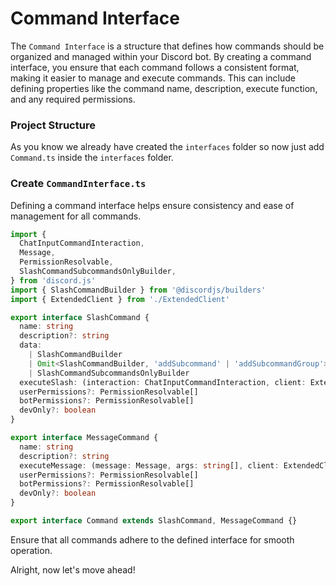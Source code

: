 
# Command Interface

The `Command Interface` is a structure that defines how commands should be organized and managed within your Discord bot. By creating a command interface, you ensure that each command follows a consistent format, making it easier to manage and execute commands. This can include defining properties like the command name, description, execute function, and any required permissions.

<Steps>

### Project Structure

As you know we already have created the `interfaces` folder so now just add `Command.ts` inside the `interfaces` folder.

<FileTree>
  <FileTree.Folder name="nsCore" defaultOpen>
    <FileTree.Folder name="src" defaultOpen>
      <FileTree.Folder name="interfaces">
        <FileTree.File name="Command.ts" />
        <FileTree.File name="ExtendedClient.ts" />
      </FileTree.Folder>
    </FileTree.Folder>
  </FileTree.Folder>
</FileTree>

### Create `CommandInterface.ts`

<Callout type="info">
  Defining a command interface helps ensure consistency and ease of management for all commands.
</Callout>

```ts copy showLineNumbers filename="src/interfaces/Command.ts"
import {
  ChatInputCommandInteraction,
  Message,
  PermissionResolvable,
  SlashCommandSubcommandsOnlyBuilder,
} from 'discord.js'
import { SlashCommandBuilder } from '@discordjs/builders'
import { ExtendedClient } from './ExtendedClient'

export interface SlashCommand {
  name: string
  description?: string
  data:
    | SlashCommandBuilder
    | Omit<SlashCommandBuilder, 'addSubcommand' | 'addSubcommandGroup'>
    | SlashCommandSubcommandsOnlyBuilder
  executeSlash: (interaction: ChatInputCommandInteraction, client: ExtendedClient) => Promise<void>
  userPermissions?: PermissionResolvable[]
  botPermissions?: PermissionResolvable[]
  devOnly?: boolean
}

export interface MessageCommand {
  name: string
  description?: string
  executeMessage: (message: Message, args: string[], client: ExtendedClient) => Promise<void>
  userPermissions?: PermissionResolvable[]
  botPermissions?: PermissionResolvable[]
  devOnly?: boolean
}

export interface Command extends SlashCommand, MessageCommand {}
```

<Callout type="warning">
  Ensure that all commands adhere to the defined interface for smooth operation.
</Callout>

</Steps>

Alright, now let's move ahead!
